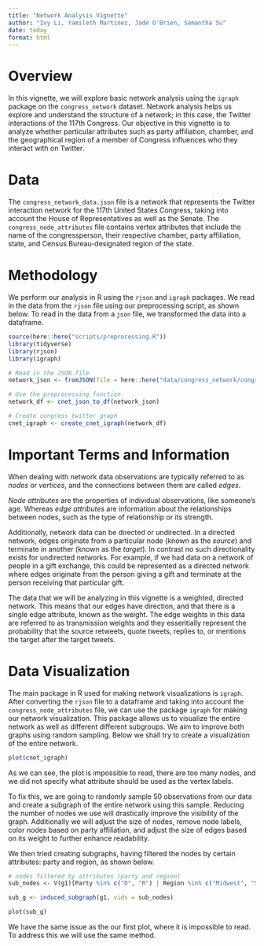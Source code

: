 ```yaml
---
title: "Network Analysis Vignette"
author: "Ivy Li, Yamileth Martinez, Jade O'Brien, Samantha Su"
date: today
format: html
---
```


# Overview

In this vignette, we will explore basic network analysis using the `igraph` package on the `congress_network` dataset. Network analysis helps us explore and understand the structure of a network; in this case, the Twitter interactions of the 117th Congress. Our objective in this vignette is to analyze whether particular attributes such as party affiliation, chamber, and the geographical region of a member of Congress influences who they interact with on Twitter.

# Data

The `congress_network_data.json` file is a network that represents the Twitter interaction network for the 117th United States Congress, taking into account the House of Representatives as well as the Senate. The `congress_node_attributes` file contains vertex attributes that include the name of the congressperson, their respective chamber, party affiliation, state, and Census Bureau-designated region of the state.

# Methodology

We perform our analysis in R using the `rjson` and `igraph` packages. We read in the data from the `rjson` file using our preprocessing script, as shown below. To read in the data from a `json` file, we transformed the data into a dataframe.

```r
source(here::here("scripts/preprocessing.R"))
library(tidyverse)
library(rjson)
library(igraph)

# Read in the JSON file
network_json <- fromJSON(file = here::here("data/congress_network/congress_network_data.json"))

# Use the preprocessing function
network_df <- cnet_json_to_df(network_json)

# Create congress twitter graph
cnet_igraph <- create_cnet_igraph(network_df)

```

# Important Terms and Information

When dealing with network data observations are typically referred to as *nodes* or *vertices*, and the connections between them are called *edges*.

*Node attributes* are the properties of individual observations, like someone's age. Whereas *edge attributes* are information about the relationships between nodes, such as the type of relationship or its strength. 

Additionally, network data can be directed or undirected. In a directed network, edges originate from a particular node (known as the *source*) and terminate in another (known as the *target*). In contrast  no such directionality exists for undirected networks. For example, if we had data on a network of people in a gift exchange, this could be represented as a directed network where edges originate from the person giving a gift and terminate at the person receiving that particular gift.

The data that we will be analyzing in this vignette is a weighted, directed network. This means that our edges have direction, and that there is a single edge attribute, known as the weight. The edge weights in this data are referred to as transmission weights and they essentially represent the probability that the source retweets, quote tweets, replies to, or mentions the target after the target tweets. 


# Data Visualization

The main package in R used for making network visualizations is `igraph`. After converting the `rjson` file to a dataframe and taking into account the `congress_node_attributes` file, we can use the package `igraph` for making our network visualization. This package allows us to visualize the entire network as well as different different subgroups. We aim to improve both graphs using random sampling. Below we shall try to create a visualization of the entire network.


```r
plot(cnet_igraph)
```


As we can see, the plot is impossible to read, there are too many nodes, and we did not specify what attribute should be used as the vertex labels.

To fix this, we are going to randomly sample 50 observations from our data and create a subgraph of the entire network using this sample. Reducing the number of nodes we use will drastically improve the visibility of the graph. Additionally we will adjust the size of nodes, remove node labels, color nodes based on party affiliation, and adjust the size of edges based on its weight to further enhance readability.

We then tried creating subgraphs, having filtered the nodes by certain attributes: party and region, as shown below.
```r
# nodes filtered by attributes (party and region)
sub_nodes <- V(g1)[Party %in% c("D", "R") | Region %in% c("Midwest", "South")]

sub_g <- induced_subgraph(g1, vids = sub_nodes)

plot(sub_g)
```
We have the same issue as the our first plot, where it is impossible to read. To address this we will use the same method.


